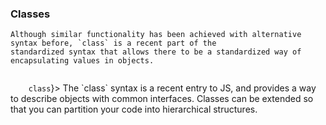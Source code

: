 
<Content>
    <h3 className="subtitle">Classes</h3>

    Although similar functionality has been achieved with alternative syntax before, `class` is a recent part of the
    standardized syntax that allows there to be a standardized way of encapsulating values in objects.
</Content>

<Code id="ClassesSyntax" language="typescript" code={classesSyntax} noCopy={true} className="line-numbers">
    <CodeStep lines={["1-5"]} title={<code>class</code>}>
        The `class` syntax is a recent entry to JS, and provides a way to describe objects with common interfaces.
    </CodeStep>
    <CodeStep lines={["7-12"]} title={"Extended class"}>
        Classes can be extended so that you can partition your code into hierarchical structures.
    </CodeStep>
</Code>